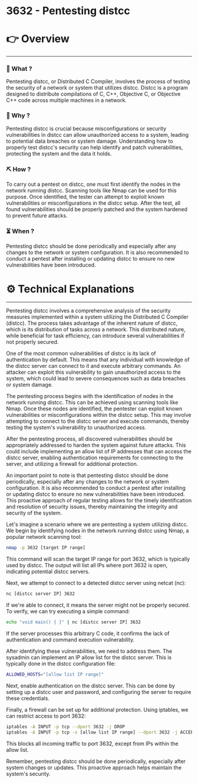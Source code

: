 # 3632 - Pentesting distcc


# 👉 Overview

---

### 👀 What ?

Pentesting distcc, or Distributed C Compiler, involves the process of testing the security of a network or system that utilizes distcc. Distcc is a program designed to distribute compilations of C, C++, Objective C, or Objective C++ code across multiple machines in a network.


### 🧐 Why ?

Pentesting distcc is crucial because misconfigurations or security vulnerabilities in distcc can allow unauthorized access to a system, leading to potential data breaches or system damage. Understanding how to properly test distcc's security can help identify and patch vulnerabilities, protecting the system and the data it holds.


### ⛏️ How ?

To carry out a pentest on distcc, one must first identify the nodes in the network running distcc. Scanning tools like Nmap can be used for this purpose. Once identified, the tester can attempt to exploit known vulnerabilities or misconfigurations in the distcc setup. After the test, all found vulnerabilities should be properly patched and the system hardened to prevent future attacks.


### ⏳ When ?

Pentesting distcc should be done periodically and especially after any changes to the network or system configuration. It is also recommended to conduct a pentest after installing or updating distcc to ensure no new vulnerabilities have been introduced.


# ⚙️ Technical Explanations

---

Pentesting distcc involves a comprehensive analysis of the security measures implemented within a system utilizing the Distributed C Compiler (distcc). The process takes advantage of the inherent nature of distcc, which is its distribution of tasks across a network. This distributed nature, while beneficial for task efficiency, can introduce several vulnerabilities if not properly secured.

One of the most common vulnerabilities of distcc is its lack of authentication by default. This means that any individual with knowledge of the distcc server can connect to it and execute arbitrary commands. An attacker can exploit this vulnerability to gain unauthorized access to the system, which could lead to severe consequences such as data breaches or system damage.

The pentesting process begins with the identification of nodes in the network running distcc. This can be achieved using scanning tools like Nmap. Once these nodes are identified, the pentester can exploit known vulnerabilities or misconfigurations within the distcc setup. This may involve attempting to connect to the distcc server and execute commands, thereby testing the system's vulnerability to unauthorized access.

After the pentesting process, all discovered vulnerabilities should be appropriately addressed to harden the system against future attacks. This could include implementing an allow list of IP addresses that can access the distcc server, enabling authentication requirements for connecting to the server, and utilizing a firewall for additional protection.

An important point to note is that pentesting distcc should be done periodically, especially after any changes to the network or system configuration. It is also recommended to conduct a pentest after installing or updating distcc to ensure no new vulnerabilities have been introduced. This proactive approach of regular testing allows for the timely identification and resolution of security issues, thereby maintaining the integrity and security of the system.

Let's imagine a scenario where we are pentesting a system utilizing distcc. We begin by identifying nodes in the network running distcc using Nmap, a popular network scanning tool:

```bash
nmap -p 3632 [target IP range]

```

This command will scan the target IP range for port 3632, which is typically used by distcc. The output will list all IPs where port 3632 is open, indicating potential distcc servers.

Next, we attempt to connect to a detected distcc server using netcat (nc):

```bash
nc [distcc server IP] 3632

```

If we're able to connect, it means the server might not be properly secured. To verify, we can try executing a simple command:

```bash
echo "void main() { }" | nc [distcc server IP] 3632

```

If the server processes this arbitrary C code, it confirms the lack of authentication and command execution vulnerability.

After identifying these vulnerabilities, we need to address them. The sysadmin can implement an IP allow list for the distcc server. This is typically done in the distcc configuration file:

```bash
ALLOWED_HOSTS="[allow list IP range]"

```

Next, enable authentication on the distcc server. This can be done by setting up a distcc user and password, and configuring the server to require these credentials.

Finally, a firewall can be set up for additional protection. Using iptables, we can restrict access to port 3632:

```bash
iptables -A INPUT -p tcp --dport 3632 -j DROP
iptables -A INPUT -p tcp -s [allow list IP range] --dport 3632 -j ACCEPT

```

This blocks all incoming traffic to port 3632, except from IPs within the allow list.

Remember, pentesting distcc should be done periodically, especially after system changes or updates. This proactive approach helps maintain the system's security.
